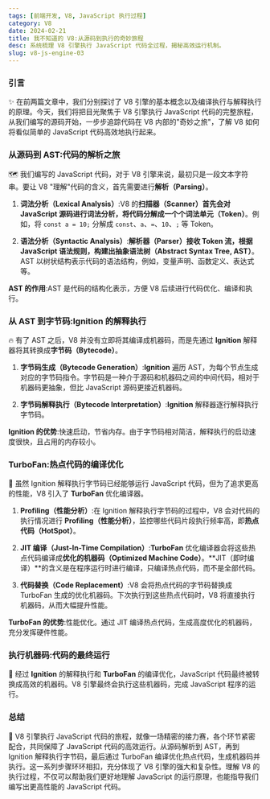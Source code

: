 ```yaml
---
tags: [前端开发, V8, JavaScript 执行过程]
category: V8
date: 2024-02-21
title: 我不知道的 V8:从源码到执行的奇妙旅程
desc: 系统梳理 V8 引擎执行 JavaScript 代码全过程，揭秘高效运行机制。
slug: v8-js-engine-03
---
```


### 引言

✨ 在前两篇文章中，我们分别探讨了 V8 引擎的基本概念以及编译执行与解释执行的原理。今天，我们将把目光聚焦于 V8 引擎执行 JavaScript 代码的完整旅程，从我们编写的源码开始，一步步追踪代码在 V8 内部的"奇妙之旅"，了解 V8 如何将看似简单的 JavaScript 代码高效地执行起来。

### 从源码到 AST:代码的解析之旅

🗺️ 我们编写的 JavaScript 代码，对于 V8 引擎来说，最初只是一段文本字符串。要让 V8 "理解"代码的含义，首先需要进行**解析（Parsing）**。

1. **词法分析（Lexical Analysis）**:V8 的**扫描器（Scanner）**首先会对 JavaScript 源码进行词法分析，将代码分解成一个个**词法单元（Token）**。例如，将 `const a = 10;` 分解成 `const`、`a`、`=`、`10`、`;` 等 Token。

2. **语法分析（Syntactic Analysis）**:**解析器（Parser）**接收 Token 流，根据 JavaScript 语法规则，构建出**抽象语法树（Abstract Syntax Tree, AST）**。AST 以树状结构表示代码的语法结构，例如，变量声明、函数定义、表达式等。

**AST 的作用**:AST 是代码的结构化表示，方便 V8 后续进行代码优化、编译和执行。

### 从 AST 到字节码:Ignition 的解释执行

🔥 有了 AST 之后，V8 并没有立即将其编译成机器码，而是先通过 **Ignition** 解释器将其转换成**字节码（Bytecode）**。

1. **字节码生成（Bytecode Generation）**:**Ignition** 遍历 AST，为每个节点生成对应的字节码指令。字节码是一种介于源码和机器码之间的中间代码，相对于机器码更抽象，但比 JavaScript 源码更接近机器码。

2. **字节码解释执行（Bytecode Interpretation）**:**Ignition** 解释器逐行解释执行字节码。

**Ignition 的优势**:快速启动，节省内存。由于字节码相对简洁，解释执行的启动速度很快，且占用的内存较小。

### TurboFan:热点代码的编译优化

🚀 虽然 Ignition 解释执行字节码已经能够运行 JavaScript 代码，但为了追求更高的性能，V8 引入了 **TurboFan** 优化编译器。

1. **Profiling（性能分析）**:在 Ignition 解释执行字节码的过程中，V8 会对代码的执行情况进行 **Profiling（性能分析）**，监控哪些代码片段执行频率高，即**热点代码（HotSpot）**。

2. **JIT 编译（Just-In-Time Compilation）**:**TurboFan** 优化编译器会将这些热点代码编译成**优化的机器码（Optimized Machine Code）**。**JIT（即时编译）**的含义是在程序运行时进行编译，只编译热点代码，而不是全部代码。

3. **代码替换（Code Replacement）**:V8 会将热点代码的字节码替换成 TurboFan 生成的优化机器码。下次执行到这些热点代码时，V8 将直接执行机器码，从而大幅提升性能。

**TurboFan 的优势**:性能优化。通过 JIT 编译热点代码，生成高度优化的机器码，充分发挥硬件性能。

### 执行机器码:代码的最终运行

🏁 经过 **Ignition** 的解释执行和 **TurboFan** 的编译优化，JavaScript 代码最终被转换成高效的机器码。V8 引擎最终会执行这些机器码，完成 JavaScript 程序的运行。

### 总结

🎉 V8 引擎执行 JavaScript 代码的旅程，就像一场精密的接力赛，各个环节紧密配合，共同保障了 JavaScript 代码的高效运行。从源码解析到 AST，再到 Ignition 解释执行字节码，最后通过 TurboFan 编译优化热点代码，生成机器码并执行。这一系列步骤环环相扣，充分体现了 V8 引擎的强大和复杂性。理解 V8 的执行过程，不仅可以帮助我们更好地理解 JavaScript 的运行原理，也能指导我们编写出更高性能的 JavaScript 代码。

